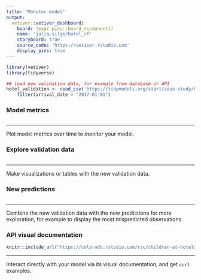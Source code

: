 ```yaml
---
title: "Monitor model"
output: 
  vetiver::vetiver_dashboard:
    board: !expr pins::board_rsconnect()
    name: 'julia.silge/hotel_rf'
    storyboard: true
    source_code: 'https://vetiver.rstudio.com'
    display_pins: true
---
```


```r
library(vetiver)
library(tidyverse)

## load new validation data, for example from database or API
hotel_validation <- read_csv('https://tidymodels.org/start/case-study/hotels.csv') %>%
    filter(arrival_date > "2017-01-01")


```



### Model metrics

```r

```


***

Plot model metrics over time to *monitor* your model.

### Explore validation data

```r

```


***

Make visualizations or tables with the new validation data.

### New predictions

```r

```


***

Combine the new validation data with the new predictions for more exploration, for example to display the most mispredicted observations.

### API visual documentation

```r
knitr::include_url("https://colorado.rstudio.com/rsc/children-at-hotels/", height = "600px")
```

***

Interact directly with your model via its visual documentation, and get `curl` examples.

